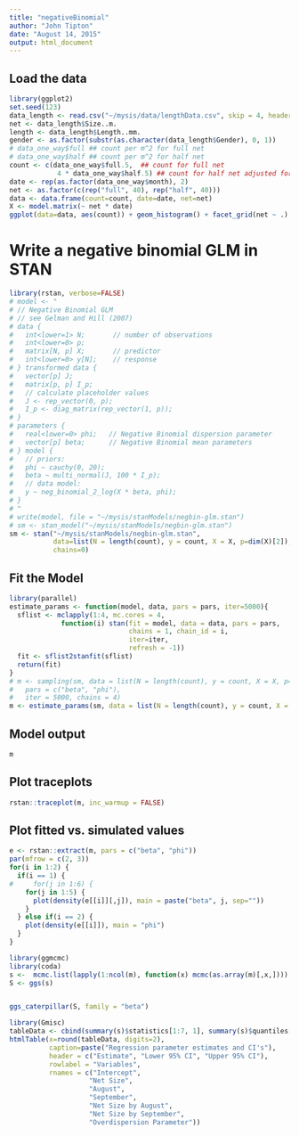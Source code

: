```yaml
---
title: "negativeBinomial"
author: "John Tipton"
date: "August 14, 2015"
output: html_document
---
```


## Load the data

```r
library(ggplot2)
set.seed(123)
data_length <- read.csv("~/mysis/data/lengthData.csv", skip = 4, header = TRUE)
net <- data_length$Size..m.
length <- data_length$Length..mm.
gender <- as.factor(substr(as.character(data_length$Gender), 0, 1))
# data_one_way$full ## count per m^2 for full net
# data_one_way$half ## count per m^2 for half net
count <- c(data_one_way$full.5,  ## count for full net
            4 * data_one_way$half.5) ## count for half net adjusted for radius
date <- rep(as.factor(data_one_way$month), 2)
net <- as.factor(c(rep("full", 40), rep("half", 40)))
data <- data.frame(count=count, date=date, net=net)
X <- model.matrix(~ net * date)
ggplot(data=data, aes(count)) + geom_histogram() + facet_grid(net ~ .)
```

# Write a negative binomial GLM in STAN

```r
library(rstan, verbose=FALSE)
# model <- "
# // Negative Binomial GLM
# // see Gelman and Hill (2007)
# data {
#   int<lower=1> N;       // number of observations
#   int<lower=0> p;
#   matrix[N, p] X;       // predictor
#   int<lower=0> y[N];    // response
# } transformed data {
#   vector[p] J;
#   matrix[p, p] I_p;
#   // calculate placeholder values
#   J <- rep_vector(0, p);
#   I_p <- diag_matrix(rep_vector(1, p));
# }
# parameters {
#   real<lower=0> phi;   // Negative Binomial dispersion parameter
#   vector[p] beta;      // Negative Binomial mean parameters
# } model {
#   // priors:
#   phi ~ cauchy(0, 20);
#   beta ~ multi_normal(J, 100 * I_p);
#   // data model:
#   y ~ neg_binomial_2_log(X * beta, phi);
# }
# "
# write(model, file = "~/mysis/stanModels/negbin-glm.stan")
# sm <- stan_model("~/mysis/stanModels/negbin-glm.stan")
sm <- stan("~/mysis/stanModels/negbin-glm.stan", 
           data=list(N = length(count), y = count, X = X, p=dim(X)[2]),
           chains=0)
```
## Fit the Model

```r
library(parallel)
estimate_params <- function(model, data, pars = pars, iter=5000){
  sflist <- mclapply(1:4, mc.cores = 4,
             function(i) stan(fit = model, data = data, pars = pars,
                              chains = 1, chain_id = i,
                              iter=iter,
                              refresh = -1))
  fit <- sflist2stanfit(sflist)
  return(fit)
}
# m <- sampling(sm, data = list(N = length(count), y = count, X = X, p=dim(X)[2]),
#   pars = c("beta", "phi"),
#   iter = 5000, chains = 4)
m <- estimate_params(sm, data = list(N = length(count), y = count, X = X, p=dim(X)[2]),  pars = c("beta", "phi"))
```

## Model output
```r
m
```

## Plot traceplots
```r
rstan::traceplot(m, inc_warmup = FALSE)
```

## Plot fitted vs. simulated values

```r
e <- rstan::extract(m, pars = c("beta", "phi"))
par(mfrow = c(2, 3))
for(i in 1:2) {
  if(i == 1) {
#     for(j in 1:6) {
    for(j in 1:5) {
      plot(density(e[[i]][,j]), main = paste("beta", j, sep=""))
    }
  } else if(i == 2) {
    plot(density(e[[i]]), main = "phi")
  }
}
```


```r
library(ggmcmc)
library(coda)
s <-  mcmc.list(lapply(1:ncol(m), function(x) mcmc(as.array(m)[,x,])))
S <- ggs(s)


ggs_caterpillar(S, family = "beta") 
```


```r
library(Gmisc)
tableData <- cbind(summary(s)$statistics[1:7, 1], summary(s)$quantiles[1:7, c(1, 5)])
htmlTable(x=round(tableData, digits=2),
          caption=paste("Regression parameter estimates and CI's"),
          header = c("Estimate", "Lower 95% CI", "Upper 95% CI"),
          rowlabel = "Variables",
          rnames = c("Intercept",
                    "Net Size",
                    "August",
                    "September",
                    "Net Size by August",
                    "Net Size by September",
                    "Overdispersion Parameter"))
```

